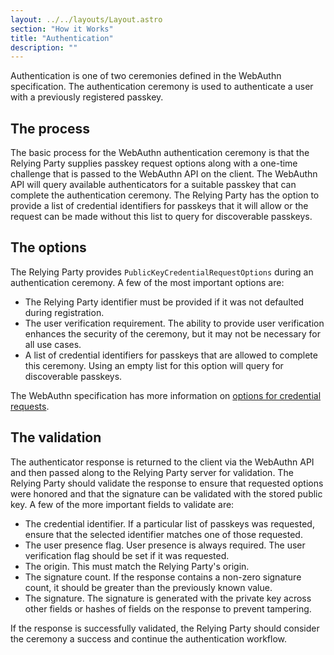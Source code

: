 ```yaml
---
layout: ../../layouts/Layout.astro
section: "How it Works"
title: "Authentication"
description: ""
---
```


Authentication is one of two ceremonies defined in the WebAuthn specification. The authentication ceremony is used to authenticate a user with a previously registered passkey.

## The process
The basic process for the WebAuthn authentication ceremony is that the Relying Party supplies passkey request options along with a one-time challenge that is passed to the WebAuthn API on the client. The WebAuthn API will query available authenticators for a suitable passkey that can complete the authentication ceremony. The Relying Party has the option to provide a list of credential identifiers for passkeys that it will allow or the request can be made without this list to query for discoverable passkeys.

<Diagram/>

## The options
The Relying Party provides `PublicKeyCredentialRequestOptions` during an authentication ceremony. A few of the most important options are:

* The Relying Party identifier must be provided if it was not defaulted during registration.
* The user verification requirement. The ability to provide user verification enhances the security of the ceremony, but it may not be necessary for all use cases.
* A list of credential identifiers for passkeys that are allowed to complete this ceremony. Using an empty list for this option will query for discoverable passkeys.

The WebAuthn specification has more information on [options for credential requests](https://www.w3.org/TR/2021/WD-webauthn-3-20210427/#dictionary-assertion-options).

## The validation
The authenticator response is returned to the client via the WebAuthn API and then passed along to the Relying Party server for validation. The Relying Party should validate the response to ensure that requested options were honored and that the signature can be validated with the stored public key. A few of the more important fields to validate are:

* The credential identifier. If a particular list of passkeys was requested, ensure that the selected identifier matches one of those requested.
* The user presence flag. User presence is always required. The user verification flag should be set if it was requested.
* The origin. This must match the Relying Party's origin.
* The signature count. If the response contains a non-zero signature count, it should be greater than the previously known value.
* The signature. The signature is generated with the private key across other fields or hashes of fields on the response to prevent tampering.

If the response is successfully validated, the Relying Party should consider the ceremony a success and continue the authentication workflow.
